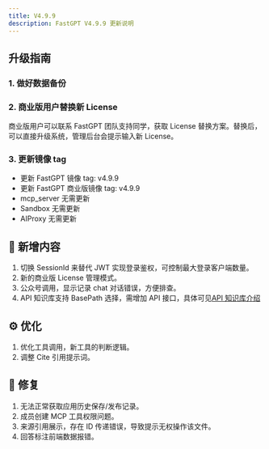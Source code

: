```yaml
---
title: V4.9.9
description: FastGPT V4.9.9 更新说明
---
```


## 升级指南

### 1. 做好数据备份

### 2. 商业版用户替换新 License

商业版用户可以联系 FastGPT 团队支持同学，获取 License 替换方案。替换后，可以直接升级系统，管理后台会提示输入新 License。

### 3. 更新镜像 tag

- 更新 FastGPT 镜像 tag: v4.9.9
- 更新 FastGPT 商业版镜像 tag: v4.9.9
- mcp_server 无需更新
- Sandbox 无需更新
- AIProxy 无需更新

## 🚀 新增内容

1. 切换 SessionId 来替代 JWT 实现登录鉴权，可控制最大登录客户端数量。
2. 新的商业版 License 管理模式。
3. 公众号调用，显示记录 chat 对话错误，方便排查。
4. API 知识库支持 BasePath 选择，需增加 API 接口，具体可见[API 知识库介绍](/docs/guide/knowledge_base/api_dataset/#4-获取文件详细信息用于获取文件信息)

## ⚙️ 优化

1. 优化工具调用，新工具的判断逻辑。
2. 调整 Cite 引用提示词。

## 🐛 修复

1. 无法正常获取应用历史保存/发布记录。
2. 成员创建 MCP 工具权限问题。
3. 来源引用展示，存在 ID 传递错误，导致提示无权操作该文件。
4. 回答标注前端数据报错。
